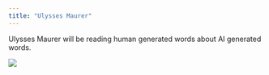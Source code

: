 ```yaml
---
title: "Ulysses Maurer"
---
```


Ulysses Maurer will be reading human generated words about AI generated words.

![](images/ulysses maurer.jpg)
